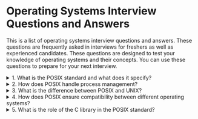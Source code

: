 # Operating Systems Interview Questions and Answers

This is a list of operating systems interview questions and answers. These questions are frequently asked in interviews for freshers as well as experienced candidates. These questions are designed to test your knowledge of operating systems and their concepts. You can use these questions to prepare for your next interview.

<details>
<summary>1. What is the POSIX standard and what does it specify?</summary>

The POSIX standard, or Portable Operating System Interface, specifies a set of APIs and standards for software development on Unix-like operating systems. It provides a common interface for interacting with the operating system, including file management, process management, and inter-process communication.

</details>

<details>
<summary>2. How does POSIX handle process management?</summary>

POSIX provides a set of functions for creating, managing, and terminating processes. These functions include fork(), exec(), and wait(). The fork() function creates a new process, the exec() function replaces the current process with a new one, and the wait() function waits for a child process to terminate.

</details>

<details>
<summary>3. What is the difference between POSIX and UNIX?</summary>

UNIX is a proprietary operating system developed by Bell Labs in the 1970s, while POSIX is a set of standards for ensuring compatibility and interoperability between different UNIX-based operating systems. UNIX is not necessarily POSIX-compliant, but many UNIX-like operating systems, such as Linux and macOS, are POSIX-compliant.

</details>

<details>
<summary>4. How does POSIX ensure compatibility between different operating systems?</summary>

POSIX defines a set of standard APIs, system calls, and command-line utilities that all POSIX-compliant operating systems must implement. This ensures that programs written to the POSIX standard will run the same way on any POSIX-compliant operating system.

</details>

<details>
<summary>5. What is the role of the C library in the POSIX standard?</summary>

The C library is a collection of functions and macros that provide standard functionality for POSIX-compliant operating systems. These functions include things like input/output operations, memory management, and string manipulation. The C library is a crucial component of the POSIX standard, as it provides a consistent programming interface across different operating systems.

</details>
